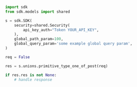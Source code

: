 ```python showLineNumbers copy filename="Primitive Type One Of Post usage example"
import sdk
from sdk.models import shared

s = sdk.SDK(
    security=shared.Security(
        api_key_auth="Token YOUR_API_KEY",
    ),
    global_path_param=100,
    global_query_param='some example global query param',
)

req = False

res = s.unions.primitive_type_one_of_post(req)

if res.res is not None:
    # handle response
```
